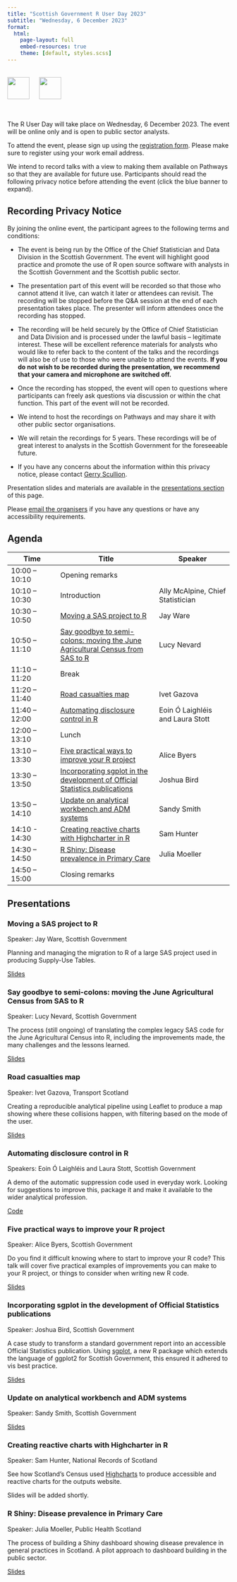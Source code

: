 ```yaml
---
title: "Scottish Government R User Day 2023"
subtitle: "Wednesday, 6 December 2023"
format: 
  html:
    page-layout: full
    embed-resources: true
    theme: [default, styles.scss]
---
```


<br>
[![](images/SG-logo.jpg){height=50 fig-alt="Scottish Government"}](https://www.gov.scot/) &emsp; [![](images/Rlogo.svg){height=50 fig-alt="R Project"}](https://www.r-project.org/)

<br>

The R User Day will take place on Wednesday, 6 December 2023. The event will be online only and is open to public sector analysts.

To attend the event, please sign up using the [registration form](https://events.teams.microsoft.com/event/5578e954-0d99-4669-9262-ca9c2da77637@0ef77447-1083-4dec-b89f-27c765076840). Please make sure to register using your work email address. 

We intend to record talks with a view to making them available on Pathways so that they are available for future use. Participants should read the following privacy notice before attending the event (click the blue banner to expand).

::: {.callout-note collapse="true"}
## Recording Privacy Notice

By joining the online event, the participant agrees to the following terms and conditions:

* The event is being run by the Office of the Chief Statistician and Data Division in the Scottish Government. The event will highlight good practice and promote the use of R open source software with analysts in the Scottish Government and the Scottish public sector.

* The presentation part of this event will be recorded so that those who cannot attend it live, can watch it later or attendees can revisit. The recording will be stopped before the Q&A session at the end of each presentation takes place. The presenter will inform attendees once the recording has stopped.

* The recording will be held securely by the Office of Chief Statistician and Data Division and is processed under the lawful basis – legitimate interest. These will be excellent reference materials for analysts who would like to refer back to the content of the talks and the recordings will also be of use to those who were unable to attend the events. **If you do not wish to be recorded during the presentation, we recommend that your camera and microphone are switched off.**

* Once the recording has stopped, the event will open to questions where participants can freely ask questions via discussion or within the chat function. This part of the event will not be recorded.

* We intend to host the recordings on Pathways and may share it with other public sector organisations.

* We will retain the recordings for 5 years. These recordings will be of great interest to  analysts in the Scottish Government for the foreseeable future.

* If you have any concerns about the information within this privacy notice, please contact [Gerry Scullion](mailto:gerard.scullion@gov.scot).
:::

Presentation slides and materials are available in the [presentations section](#presentations) of this page.

Please [email the organisers](mailto:alice.byers@gov.scot;Gerard.Scullion@gov.scot;Jennifer.Ferguson@gov.scot?subject=R%20User%20Day) if you have any questions or have any accessibility requirements.


## Agenda

| Time | Title | Speaker |
| -- | ---- | --- |
| 10:00 – 10:10 | Opening remarks | |
| 10:10 – 10:30 | Introduction | Ally McAlpine, Chief Statistician |
| 10:30 – 10:50 | [Moving a SAS project to R](#moving-a-sas-project-to-r) | Jay Ware |
| 10:50 – 11:10 | [Say goodbye to semi-colons: moving the June Agricultural Census from SAS to R](#say-goodbye-to-semi-colons-moving-the-june-agricultural-census-from-sas-to-r) | Lucy Nevard |
| 11:10 – 11:20 | Break | |
| 11:20 – 11:40 | [Road casualties map](#road-casualties-map) | Ivet Gazova |
| 11:40 – 12:00 | [Automating disclosure control in R](#automating-disclosure-control-in-r) | Eoin Ó Laighléis and Laura Stott
| 12:00 – 13:10 | Lunch | |
| 13:10 – 13:30 | [Five practical ways to improve your R project](#five-practical-ways-to-improve-your-r-project) | Alice Byers |
| 13:30 – 13:50 | [Incorporating sgplot in the development of Official Statistics publications](#incorporating-sgplot-in-the-development-of-official-statistics-publications) | Joshua Bird |
| 13:50 – 14:10 | [Update on analytical workbench and ADM systems](#update-on-analytical-workbench-and-adm-systems) | Sandy Smith |
| 14:10 - 14:30 | [Creating reactive charts with Highcharter in R](#creating-reactive-charts-with-highcharter-in-r) | Sam Hunter |
| 14:30 – 14:50 | [R Shiny: Disease prevalence in Primary Care](#r-shiny-disease-prevalence-in-primary-care) | Julia Moeller |
| 14:50 – 15:00 | Closing remarks | |


## Presentations

### Moving a SAS project to R 

Speaker: Jay Ware, Scottish Government

Planning and managing the migration to R of a large SAS project used in producing Supply-Use Tables.

[Slides](https://github.com/DataScienceScotland/R-user-day-talks/raw/main/2023-12-06/slides/jay-ware_moving-from-SAS-to-R.pptx){.download}

### Say goodbye to semi-colons: moving the June Agricultural Census from SAS to R

Speaker: Lucy Nevard, Scottish Government

The process (still ongoing) of translating the complex legacy SAS code for the June Agricultural Census into R, including the improvements made, the many challenges and the lessons learned.

[Slides](https://github.com/DataScienceScotland/R-user-day-talks/raw/main/2023-12-06/slides/lucy-nevard_agricultural-census.pptx){.download}

### Road casualties map

Speaker: Ivet Gazova, Transport Scotland

Creating a reproducible analytical pipeline using Leaflet to produce a map showing where these collisions happen, with filtering based on the mode of the user.

[Slides](https://github.com/DataScienceScotland/R-user-day-talks/raw/main/2023-12-06/slides/ivet-gazova_road-casualties-map.pptx){.download}

### Automating disclosure control in R

Speakers: Eoin Ó Laighléis and Laura Stott, Scottish Government

A demo of the automatic suppression code used in everyday work. Looking for suggestions to improve this, package it and make it available to the wider analytical profession.

[Code](https://github.com/DataScienceScotland/R-user-day-talks/tree/main/2023-12-06/automated-disclosure-control){.external target="_blank"}

### Five practical ways to improve your R project

Speaker: Alice Byers, Scottish Government

Do you find it difficult knowing where to start to improve your R code? This talk will cover five practical examples of improvements you can make to your R project, or things to consider when writing new R code.

[Slides](../2023-12-06/slides/alice-byers_5-ways-to-improve.html){.external target="_blank"}

### Incorporating sgplot in the development of Official Statistics publications 

Speaker: Joshua Bird, Scottish Government

A case study to transform a standard government report into an accessible Official Statistics publication. Using [sgplot](https://datasciencescotland.github.io/sgplot/), a new R package which extends the language of ggplot2 for Scottish Government, this ensured it adhered to vis best practice.

[Slides](https://github.com/DataScienceScotland/R-user-day-talks/raw/main/2023-12-06/slides/joshua-bird_sgplot.pptx){.download}

###	Update on analytical workbench and ADM systems

Speaker: Sandy Smith, Scottish Government

[Slides](https://github.com/DataScienceScotland/R-user-day-talks/raw/main/2023-12-06/slides/sandy-smith_data-platforms.pptx){.download}

### Creating reactive charts with Highcharter in R

Speaker: Sam Hunter, National Records of Scotland

See how Scotland’s Census used [Highcharts](https://www.highcharts.com/) to produce accessible and reactive charts for the outputs website.

Slides will be added shortly.

###	R Shiny: Disease prevalence in Primary Care

Speaker: Julia Moeller, Public Health Scotland

The process of building a Shiny dashboard showing disease prevalence in general practices in Scotland. A pilot approach to dashboard building in the public sector.

[Slides](https://github.com/DataScienceScotland/R-user-day-talks/raw/main/2023-12-06/slides/julia-moeller_R-shiny-disease-prevalence.pptx){.download}
